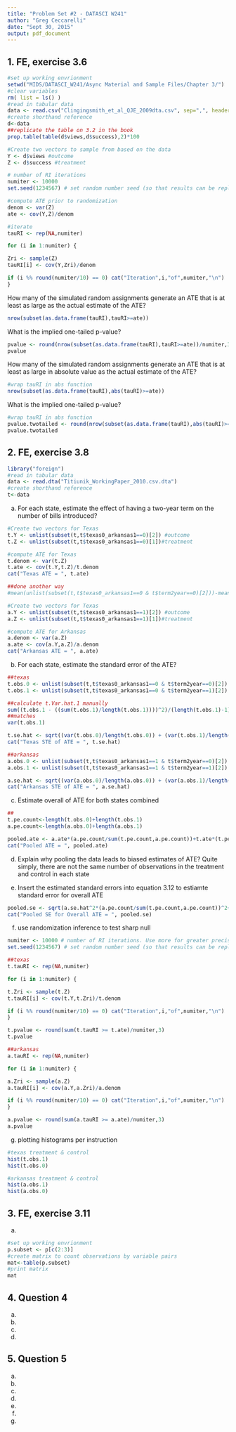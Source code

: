 ```yaml
---
title: "Problem Set #2 - DATASCI W241"
author: "Greg Ceccarelli"
date: "Sept 30, 2015"
output: pdf_document
---
```


## 1. FE, exercise 3.6

```r
#set up working envrionment
setwd("MIDS/DATASCI_W241/Async Material and Sample Files/Chapter 3/")
#clear variables
rm( list = ls() )
#read in tabular data
data <- read.csv("Clingingsmith_et_al_QJE_2009dta.csv", sep=",", header = TRUE)
#create shorthand reference
d<-data
##replicate the table on 3.2 in the book
prop.table(table(d$views,d$success),2)*100

#Create two vectors to sample from based on the data
Y <- d$views #outcome
Z <- d$success #treatment

# number of RI iterations
numiter <- 10000 
set.seed(1234567) # set random number seed (so that results can be replicated)

#compute ATE prior to randomization
denom <- var(Z)
ate <- cov(Y,Z)/denom

#iterate
tauRI <- rep(NA,numiter)

for (i in 1:numiter) {

Zri <- sample(Z)
tauRI[i] <- cov(Y,Zri)/denom

if (i %% round(numiter/10) == 0) cat("Iteration",i,"of",numiter,"\n")
}

```

How many of the simulated random assignments generate an ATE that is at least as large as the actual estimate of the ATE?
```r
nrow(subset(as.data.frame(tauRI),tauRI>=ate))
```

What is the implied one-tailed p-value?
```r
pvalue <- round(nrow(subset(as.data.frame(tauRI),tauRI>=ate))/numiter,3)
pvalue
```

How many of the simulated random assignments generate an ATE that is at least as large in absolute value as the actual estimate of the ATE?
```r
#wrap tauRI in abs function
nrow(subset(as.data.frame(tauRI),abs(tauRI)>=ate))
```

What is the implied one-tailed p-value?
```r
#wrap tauRI in abs function
pvalue.twotailed <- round(nrow(subset(as.data.frame(tauRI),abs(tauRI)>=ate))/numiter,3)
pvalue.twotailed
```

## 2. FE, exercise 3.8

```r
library("foreign")
#read in tabular data
data <- read.dta("Titiunik_WorkingPaper_2010.csv.dta")
#create shorthand reference
t<-data
```

a. For each state, estimate the effect of having a two-year term on the number of bills introduced?
```r
#Create two vectors for Texas
t.Y <- unlist(subset(t,t$texas0_arkansas1==0)[2]) #outcome
t.Z <- unlist(subset(t,t$texas0_arkansas1==0)[1])#treatment

#compute ATE for Texas
t.denom <- var(t.Z)
t.ate <- cov(t.Y,t.Z)/t.denom
cat("Texas ATE = ", t.ate)

##done another way
#mean(unlist(subset(t,t$texas0_arkansas1==0 & t$term2year==0)[2]))-mean(unlist(subset(t,t$texas0_arkansas1==0 & t$term2year==1)[2]))

#Create two vectors for Texas
a.Y <- unlist(subset(t,t$texas0_arkansas1==1)[2]) #outcome
a.Z <- unlist(subset(t,t$texas0_arkansas1==1)[1])#treatment

#compute ATE for Arkansas
a.denom <- var(a.Z)
a.ate <- cov(a.Y,a.Z)/a.denom
cat("Arkansas ATE = ", a.ate)
```

b. For each state, estimate the standard error of the ATE?
```r
##texas
t.obs.0 <- unlist(subset(t,t$texas0_arkansas1==0 & t$term2year==0)[2])
t.obs.1 <- unlist(subset(t,t$texas0_arkansas1==0 & t$term2year==1)[2])

##calculate t.Var.hat.1 manually
sum((t.obs.1 - ((sum(t.obs.1)/length(t.obs.1))))^2)/(length(t.obs.1)-1)
##matches
var(t.obs.1)

t.se.hat <- sqrt((var(t.obs.0)/length(t.obs.0)) + (var(t.obs.1)/length(t.obs.1)))
cat("Texas STE of ATE = ", t.se.hat)

##arkansas
a.obs.0 <- unlist(subset(t,t$texas0_arkansas1==1 & t$term2year==0)[2])
a.obs.1 <- unlist(subset(t,t$texas0_arkansas1==1 & t$term2year==1)[2])

a.se.hat <- sqrt((var(a.obs.0)/length(a.obs.0)) + (var(a.obs.1)/length(a.obs.1)))
cat("Arkansas STE of ATE = ", a.se.hat)

```

c. Estimate overall of ATE for both states combined
```r
##
t.pe.count<-length(t.obs.0)+length(t.obs.1)
a.pe.count<-length(a.obs.0)+length(a.obs.1)

pooled.ate <- a.ate*(a.pe.count/sum(t.pe.count,a.pe.count))+t.ate*(t.pe.count/sum(t.pe.count,a.pe.count))
cat("Pooled ATE = ", pooled.ate) 
```

d. Explain why pooling the data leads to biased estimates of ATE?
Quite simply, there are not the same number of observations in the treatment and control in each state

e. Insert the estimated standard errors into equation 3.12 to estiamte standard error for overall ATE
```r
pooled.se <- sqrt(a.se.hat^2*(a.pe.count/sum(t.pe.count,a.pe.count))^2+a.se.hat^2*(t.pe.count/sum(t.pe.count,a.pe.count))^2)
cat("Pooled SE for Overall ATE = ", pooled.se)
```

f. use randomization inference to test sharp null 
```r

numiter <- 10000 # number of RI iterations. Use more for greater precision, fewer for greater speed.
set.seed(1234567) # set random number seed (so that results can be replicated)

##texas
t.tauRI <- rep(NA,numiter)

for (i in 1:numiter) {

t.Zri <- sample(t.Z)
t.tauRI[i] <- cov(t.Y,t.Zri)/t.denom

if (i %% round(numiter/10) == 0) cat("Iteration",i,"of",numiter,"\n")
}

t.pvalue <- round(sum(t.tauRI >= t.ate)/numiter,3)
t.pvalue

##arkansas
a.tauRI <- rep(NA,numiter)

for (i in 1:numiter) {

a.Zri <- sample(a.Z)
a.tauRI[i] <- cov(a.Y,a.Zri)/a.denom

if (i %% round(numiter/10) == 0) cat("Iteration",i,"of",numiter,"\n")
}

a.pvalue <- round(sum(a.tauRI >= a.ate)/numiter,3)
a.pvalue
```

g. plotting histograms per instruction
```r
#texas treatment & control
hist(t.obs.1)
hist(t.obs.0)

#arkansas treatment & control
hist(a.obs.1)
hist(a.obs.0)

```

## 3. FE, exercise 3.11

a. 
```r
#set up working envrionment
p.subset <- p[c(2:3)]
#create matrix to count observations by variable pairs
mat<-table(p.subset)
#print matrix
mat
```


## 4. Question 4

a.

b.

c.

d.


## 5. Question 5

a. 

b.

c.

d.

e.

f.

g.


